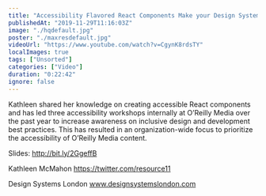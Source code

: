 ```yaml
---
title: "Accessibility Flavored React Components Make your Design System Delicious - Kathleen McMahon - DSL19"
publishedAt: "2019-11-29T11:16:03Z"
image: "./hqdefault.jpg"
poster: "./maxresdefault.jpg"
videoUrl: "https://www.youtube.com/watch?v=CgynK8rdsTY"
localImages: true
tags: ["Unsorted"]
categories: ["Video"]
duration: "0:22:42"
ignore: false
---
```


Kathleen shared her knowledge on creating accessible React components and has led three accessibility workshops internally at O’Reilly Media over the past year to increase awareness on inclusive design and development best practices. This has resulted in an organization-wide focus to prioritize the accessibility of O’Reilly Media content.

Slides: http://bit.ly/2GgeffB

Kathleen McMahon
https://twitter.com/resource11

Design Systems London
www.designsystemslondon.com
